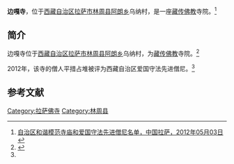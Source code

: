 {{Infobox Tibetan Buddhist monastery
|name =边嘎寺
|image =
|image size = 250px
|alt = 
|caption = 
|t=
|w=
|to = 
|ipa={{IPA|}}
|z=
|thdl=
|e=
|tc=邊嘎寺
|s=边嘎寺
|p=
|m=
|k=
|pushpin_map = 
|latd =  | latm =  | lats =  | latNS = 
|longd=  | longm= | longs =| longEW = 
|iso_region = 
|map_caption = 
|mapsize = 
|location_country = 中国
|location = {{CHN}}[[西藏自治区|西藏自治区]][[拉萨市|拉萨市]][[林周县|林周县]]
|coordinates_display =
|founded_by = 
|date_founded =
|date_renovated =
|sect = 
|mather =
|children =
|dedicated_to = 
|tulku =
|head_lama = 
|head_mgh =
|no._of_monks = 
|architecture = 
|festivals =
|footnotes = 
}}

'''边嘎寺'''，位于[[西藏自治区|西藏自治区]][[拉萨市|拉萨市]][[林周县|林周县]][[阿朗乡|阿朗乡]]乌纳村，是一座[[藏传佛教|藏传佛教]]寺院。<ref name=mingdan>[http://www.lasa.gov.cn/Item/38763.aspx 自治区和谐模范寺庙和爱国守法先进僧尼名单，中国拉萨，2012年05月03日] {{webarchive|url=https://web.archive.org/web/20130928220630/http://www.lasa.gov.cn/Item/38763.aspx |date=2013年09月28日 }}</ref>

==简介==
边嘎寺位于[[西藏自治区|西藏自治区]][[拉萨市|拉萨市]][[林周县|林周县]][[阿朗乡|阿朗乡]]乌纳村，为[[藏传佛教|藏传佛教]]寺院。<ref>{{Cite web |url=http://www1.wubaiyi.com/index.php?m=content&c=index&a=show&catid=9&id=292072 |title=拉萨市林周县觉旦寺、色瓦龙寺、纳嘎寺、边嘎寺、巴杂寺公路工程中标公告，伍佰亿公路信息网，2012-09-25 |access-date=2013-08-16 |archive-url=https://web.archive.org/web/20160309022939/http://www.wubaiyi.com/index.php?a=show&c=index&catid=9&id=292072&m=content |archive-date=2016-03-09 |dead-url=yes }}</ref>

2012年，该寺的僧人平措占堆被评为西藏自治区爱国守法先进僧尼。<ref name=mingdan/>

==参考文献==
{{reflist}}

{{拉萨地标}}
[[Category:拉萨佛寺|Category:拉萨佛寺]]
[[Category:林周县|Category:林周县]]